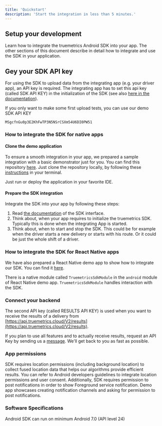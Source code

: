 ```yaml
---
title: 'Quickstart'
description: 'Start the integration in less than 5 minutes.'
---
```


## Setup your development

Learn how to integrate the truemetrics Android SDK into your app.
The other sections of this document describe in detail how to integrate and use the SDK in your application. 

## Gey your SDK API key

For using the SDK to upload data from the integrating app (e.g. your driver app), an API key is required.
The integrating app has to set this api key (called SDK API KEY) in the initialization of the SDK (see also [here in the documentation](/functions)). 

If you only want to make some first upload tests, you can use our demo SDK API KEY 

`MSgcfnGu0p3E2KhFwTP3N5NSrCSXm54U6DI0PW51`

### How to integrate the SDK for native apps

#### Clone the demo application

To ensure a smooth integration in your app, we prepared a sample integration with a basic demonstrator just for you. You can find this repository 
[here](https://github.com/TRUE-Metrics-io/truemetrics_android_demo_app_p). Just clone the repository
locally, by following these
[instructions](https://docs.github.com/en/repositories/creating-and-managing-repositories/cloning-a-repository)
in your terminal.

Just run or deploy the application in your favorite IDE.

#### Prepare the SDK integration

Integrate the SDK into your app by following these steps:
  
1. Read [the documentation](/functions) of the SDK interface.
2. Think about, when your app requires to initialize the truemetrics SDK. Typically this is done when the integrating App is started.
3. Think about, when to start and stop the SDK. This could be for example when the driver starts a new delivery or starts with his route. Or it could be just the whole shift of a driver.

### How to integrate the SDK for React Native apps

We have also prepared a React Native demo app to show how to integrate our SDK. You can find it [here](https://github.com/TRUE-Metrics-io/truemetrics_android_demo_react_app_p). 

There is a native module called `TruemetricsSdkModule` in the `android` module of React Native demo app. `TruemetricsSdkModule` handles interaction with the SDK.

### Connect your backend

The second API key (called RESULTS API KEY) is used when you want to receive the results of a delivery from [https://api.truemetrics.cloud/V2/results](https://api.truemetrics.cloud/V2/results).
    
If you plan to use all features and to actually receive results, request an API Key by sending us a
[message](mailto:jan@truemetrics.io). We'll get back to you as fast as possible. 

### App permissions
SDK requires location permissions (including background location) to collect fused location data that helps our algorithms provide efficient results.
You can refer to Android developers guidelines to integrate location permissions and user consent. 
Additionally, SDK requires permission to post notifications in order to show Foreground service notification. Demo app showcases creating notification channels and asking for permission to post notifications.

###  Software Specifications
Android SDK can run on minimum Android 7.0 (API level 24)


